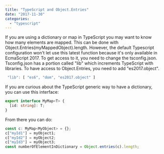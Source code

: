 ```yaml
---
title: "TypeScript and Object.Entries"
date: "2017-11-30"
categories:
  - "typescript"
---
```


If you are using a dictionary or map in TypeScript you may want to know how many elements are mapped. This can be done with Object.Entries(myMappedObject).length. However, the default Typescript configuration won't let use this latest function because it's only available in EcmaScript 2017. To get access to it, you need to change the tsconfig.json. Tsconfig.json has a portion called "lib" which increments TypeScript with libraries. To have access to Object.Entries, you need to add "es2017.object".

```typescript
 "lib": [ "es6", "dom", "es2017.object" ]
```

If you are curious about the TypeScript generic way to have a dictionary, you can use this interface:

```typescript
export interface MyMap<T> {
  [id: string]: T;
}
```

From there you can do:

```typescript
const c: MyMap<MyObject> = {};
c["myId1"] = myObject1;
c["myId2"] = myObject2;
c["myId3"] = myObject3;
const numberOfElementInDictionary = Object.entries(c).length;
```
